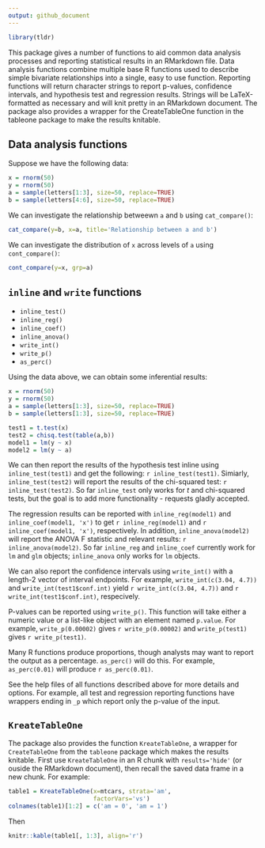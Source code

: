 ```yaml
---
output: github_document
---
```


<!-- README.md is generated from README.Rmd. Please edit that file -->

```r
library(tldr)
```

This package gives a number of functions to aid common data analysis processes and reporting statistical results in an RMarkdown file. Data analysis functions combine multiple base R functions used to describe simple bivariate relationships into a single, easy to use function. Reporting functions will return character strings to report p-values, confidence intervals, and hypothesis test and regression results. Strings will be LaTeX-formatted as necessary and will knit pretty in an RMarkdown document. The package also provides a wrapper for the CreateTableOne function in the tableone package to make the results knitable.

## Data analysis functions

Suppose we have the following data:

```r
x = rnorm(50)
y = rnorm(50)
a = sample(letters[1:3], size=50, replace=TRUE)
b = sample(letters[4:6], size=50, replace=TRUE)
```

We can investigate the relationship betweewn `a` and `b` using `cat_compare()`:

```r
cat_compare(y=b, x=a, title='Relationship between a and b')
```

We can investigate the distribution of `x` across levels of `a` using `cont_compare()`:

```r
cont_compare(y=x, grp=a)
```


## `inline` and `write` functions

- `inline_test()`
- `inline_reg()`
- `inline_coef()`
- `inline_anova()`
- `write_int()`
- `write_p()`
- `as_perc()`

Using the data above, we can obtain some inferential results:

```r
x = rnorm(50)
y = rnorm(50)
a = sample(letters[1:3], size=50, replace=TRUE)
b = sample(letters[1:3], size=50, replace=TRUE)

test1 = t.test(x)
test2 = chisq.test(table(a,b))
model1 = lm(y ~ x)
model2 = lm(y ~ a)
```

We can then report the results of the hypothesis test inline using `inline_test(test1)` and get the following: `r inline_test(test1)`.  Simiarly, `inline_test(test2)` will report the results of the chi-squared test: `r inline_test(test2)`. So far `inline_test` only works for $t$ and chi-squared tests, but the goal is to add more functionality - requests gladly accepted.

The regression results can be reported with `inline_reg(model1)` and `inline_coef(model1, 'x')` to get `r inline_reg(model1)` and `r inline_coef(model1, 'x')`, respectively. In addition, `inline_anova(model2)` will report the ANOVA F statistic and relevant results: `r inline_anova(model2)`. So far `inline_reg` and `inline_coef` currently work for `lm` and `glm` objects; `inline_anova` only works for `lm` objects.

We can also report the confidence intervals using `write_int()` with a length-2 vector of interval endpoints. For example, `write_int(c(3.04, 4.7))` and `write_int(test1$conf.int)` yield `r write_int(c(3.04, 4.7))` and `r write_int(test1$conf.int)`, respecively.

P-values can be reported using `write_p()`. This function will take either a numeric value or a list-like object with an element named `p.value`. For example, `write_p(0.00002)` gives `r write_p(0.00002)` and `write_p(test1)` gives `r write_p(test1)`.

Many R functions produce proportions, though analysts may want to report the output as a percentage. `as_perc()` will do this. For example, `as_perc(0.01)` will produce `r as_perc(0.01)`.

See the help files of all functions described above for more details and options. For example, all test and regression reporting functions have wrappers ending in `_p` which report only the p-value of the input.


## `KreateTableOne`

The package also provides the function `KreateTableOne`, a wrapper for `CreateTableOne` from the `tableone` package which makes the results knitable. First use `KreateTableOne` in an R chunk with `results='hide'` (or ouside the RMarkdown document), then recall the saved data frame in a new chunk.  For example:

```r
table1 = KreateTableOne(x=mtcars, strata='am', 
                        factorVars='vs')
colnames(table1)[1:2] = c('am = 0', 'am = 1')
```

Then

```r
knitr::kable(table1[, 1:3], align='r')
```

